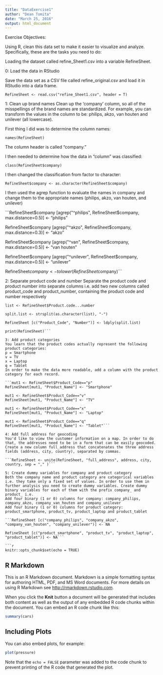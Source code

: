 ```yaml
---
title: "DataExercise1"
author: "Dean Tomita"
date: "March 25, 2016"
output: html_document
---
```


Exercise Objectives:

Using R, clean this data set to make it easier to visualize and analyze. Specifically, these are the tasks you need to do:

Loading the dataset called refine_Sheet1.csv into a variable RefineSheet.  
 
0: Load the data in RStudio

Save the data set as a CSV file called refine_original.csv and load it in RStudio into a data frame.

```RefineSheet <- read.csv("refine_Sheet1.csv", header = T)```

1: Clean up brand names
Clean up the 'company' column, so all of the misspellings of the brand names are standardized. For example, you can transform the values in the column to be: philips, akzo, van houten and unilever (all lowercase).

First thing I did was to determine the column names:

```names(RefineSheet)```

The column header is called "company."

I then needed to determine how the data in "column" was classified:

```class(RefineSheet$company)```

I then changed the classification from factor to character:

```RefineSheet$company <- as.character(RefineSheet$company)```

I then used the agrep function to evaluate the names in company and change them to the appropriate names (philips, akzo, van houten, and unilever)

```RefineSheet$company [agrep("^philips", RefineSheet$company, max.distance=0.5)] <- "philips"

RefineSheet$company [agrep("^akzo", RefineSheet$company, max.distance=0.3)] <- "akzo"

RefineSheet$company [agrep("^van", RefineSheet$company, max.distance=0.5)] <- "van houten"

RefineSheet$company [agrep("^unilever", RefineSheet$company, max.distance=0.5)] <- "unilever"

RefineSheet$company <- tolower(RefineSheet$company)```

2: Separate product code and number
Separate the product code and product number into separate columns i.e. add two new columns called product_code and product_number, containing the product code and number respectively

```library(plyr)
list <- RefineSheet$Product.code...number

split.list <- strsplit(as.character(list), "-")

RefineSheet [c("Product_Code", "Number")] <- ldply(split.list)

print(RefineSheet)```

3: Add product categories
You learn that the product codes actually represent the following product categories:
p = Smartphone
v = TV
x = Laptop
q = Tablet
In order to make the data more readable, add a column with the product category for each record.

```mut1 <- RefineSheet$Product_Code=="p"
RefineSheet[mut1, "Product_Name"] <- "Smartphone"

mut1 <- RefineSheet$Product_Code=="v"
RefineSheet[mut1, "Product_Name"] <- "TV"

mut1 <- RefineSheet$Product_Code=="x"
RefineSheet[mut1, "Product_Name"] <- "Laptop"

mut1 <- RefineSheet$Product_Code=="q"
RefineSheet[mut1, "Product_Name"] <- "Tablet"```

4: Add full address for geocoding
You'd like to view the customer information on a map. In order to do that, the addresses need to be in a form that can be easily geocoded. Create a new column full_address that concatenates the three address fields (address, city, country), separated by commas.

```RefineSheet <- unite(RefineSheet, "full_address", address, city, country, sep = "," )```
 
5: Create dummy variables for company and product category
Both the company name and product category are categorical variables i.e. they take only a fixed set of values. In order to use them in further analysis you need to create dummy variables. Create dummy binary variables for each of them with the prefix company_ and product_ i.e.
Add four binary (1 or 0) columns for company: company_philips, company_akzo, company_van_houten and company_unilever
Add four binary (1 or 0) columns for product category: product_smartphone, product_tv, product_laptop and product_tablet

```RefineSheet [c("company_philips", "company_akzo", "company_van_houten", "company_unilever")] <- NA

RefineSheet [c("product_smartphone", "product_tv", "product_laptop", "product_tablet")] <- NA```

```r
knitr::opts_chunk$set(echo = TRUE)
```

## R Markdown

This is an R Markdown document. Markdown is a simple formatting syntax for authoring HTML, PDF, and MS Word documents. For more details on using R Markdown see <http://rmarkdown.rstudio.com>.

When you click the **Knit** button a document will be generated that includes both content as well as the output of any embedded R code chunks within the document. You can embed an R code chunk like this:

```r
summary(cars)
```

## Including Plots

You can also embed plots, for example:

```r
plot(pressure)
```

Note that the `echo = FALSE` parameter was added to the code chunk to prevent printing of the R code that generated the plot.
